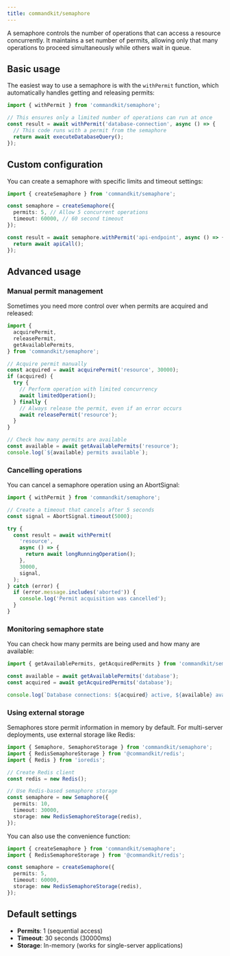 ```yaml
---
title: commandkit/semaphore
---
```


A semaphore controls the number of operations that can access a
resource concurrently. It maintains a set number of permits, allowing
only that many operations to proceed simultaneously while others wait
in queue.

## Basic usage

The easiest way to use a semaphore is with the `withPermit` function,
which automatically handles getting and releasing permits:

```typescript
import { withPermit } from 'commandkit/semaphore';

// This ensures only a limited number of operations can run at once
const result = await withPermit('database-connection', async () => {
  // This code runs with a permit from the semaphore
  return await executeDatabaseQuery();
});
```

## Custom configuration

You can create a semaphore with specific limits and timeout settings:

```typescript
import { createSemaphore } from 'commandkit/semaphore';

const semaphore = createSemaphore({
  permits: 5, // Allow 5 concurrent operations
  timeout: 60000, // 60 second timeout
});

const result = await semaphore.withPermit('api-endpoint', async () => {
  return await apiCall();
});
```

## Advanced usage

### Manual permit management

Sometimes you need more control over when permits are acquired and
released:

```typescript
import {
  acquirePermit,
  releasePermit,
  getAvailablePermits,
} from 'commandkit/semaphore';

// Acquire permit manually
const acquired = await acquirePermit('resource', 30000);
if (acquired) {
  try {
    // Perform operation with limited concurrency
    await limitedOperation();
  } finally {
    // Always release the permit, even if an error occurs
    await releasePermit('resource');
  }
}

// Check how many permits are available
const available = await getAvailablePermits('resource');
console.log(`${available} permits available`);
```

### Cancelling operations

You can cancel a semaphore operation using an AbortSignal:

```typescript
import { withPermit } from 'commandkit/semaphore';

// Create a timeout that cancels after 5 seconds
const signal = AbortSignal.timeout(5000);

try {
  const result = await withPermit(
    'resource',
    async () => {
      return await longRunningOperation();
    },
    30000,
    signal,
  );
} catch (error) {
  if (error.message.includes('aborted')) {
    console.log('Permit acquisition was cancelled');
  }
}
```

### Monitoring semaphore state

You can check how many permits are being used and how many are
available:

```typescript
import { getAvailablePermits, getAcquiredPermits } from 'commandkit/semaphore';

const available = await getAvailablePermits('database');
const acquired = await getAcquiredPermits('database');

console.log(`Database connections: ${acquired} active, ${available} available`);
```

### Using external storage

Semaphores store permit information in memory by default. For
multi-server deployments, use external storage like Redis:

```typescript
import { Semaphore, SemaphoreStorage } from 'commandkit/semaphore';
import { RedisSemaphoreStorage } from '@commandkit/redis';
import { Redis } from 'ioredis';

// Create Redis client
const redis = new Redis();

// Use Redis-based semaphore storage
const semaphore = new Semaphore({
  permits: 10,
  timeout: 30000,
  storage: new RedisSemaphoreStorage(redis),
});
```

You can also use the convenience function:

```typescript
import { createSemaphore } from 'commandkit/semaphore';
import { RedisSemaphoreStorage } from '@commandkit/redis';

const semaphore = createSemaphore({
  permits: 5,
  timeout: 60000,
  storage: new RedisSemaphoreStorage(redis),
});
```

## Default settings

- **Permits**: 1 (sequential access)
- **Timeout**: 30 seconds (30000ms)
- **Storage**: In-memory (works for single-server applications)
